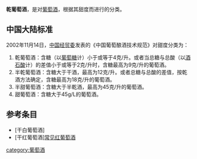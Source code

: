 '''乾葡萄酒'''，是对[[葡萄酒|葡萄酒]]，根据其甜度而进行的分类。

== 中国大陆标准==
2002年11月14日，[[中国经贸委|中国经贸委]]发表的《中国葡萄酿酒技术规范》对甜度分类为：

#乾葡萄酒：含糖（以[[葡萄糖|葡萄糖]]计）小于或等于4克/升。或者当总糖与总酸（以[[酒石酸|酒石酸]]计）的差值小于或等于2克/升时，含糖最高为9克/升的葡萄酒。 
#半乾葡萄酒：含糖大于干酒，最高为12克/升。或者总糖与总酸的差值，按乾酒方法确定，含糖最高为18克/升的葡萄酒。 
#半甜葡萄酒：含糖大于半乾酒，最高为45克/升的葡萄酒。 
#甜葡萄酒：含糖大于45g/L的葡萄酒。

==参考条目==
*[干白葡萄酒]
*[干红葡萄酒][https://web.archive.org/web/20100308053649/http://www.alcooo.com/products.asp?classid=1 常见红葡萄酒]

[[category:葡萄酒|category:葡萄酒]]